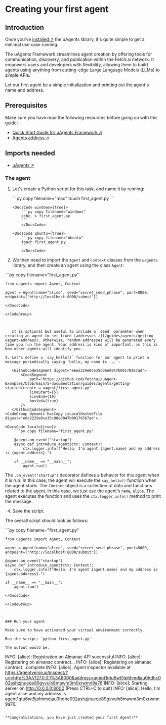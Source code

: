 
# Creating your first agent

## Introduction

Once you've [installed ↗️](/guides/agents/installing-uagent) the uAgents library, it's quite simple to get a minimal use case running.

The uAgents Framework streamlines agent creation by offering tools for communication, discovery, and publication within the Fetch.ai network. It empowers users and developers with flexibility, allowing them to build agents using anything from cutting-edge Large Language Models (LLMs) to simple APIs.

Let our first agent be a simple initialization and printing out the agent's name and address.

## Prerequisites

Make sure you have read the following resources before going on with this guide:

  - [Quick Start Guide for uAgents Framework ↗️](/guides/agents/quickstart)
  - [Agents address ↗️](/guides/agents/getting-started/getting-uagent-address)

## Imports needed

  - [uAgents ↗️](https://pypi.org/project/uagents/)

### The agent

1. Let's create a Python script for this task, and name it by running:

   <CodeGroup hasCopy isOSFile>
        <DocsCode mac={true}>
           ```py copy filename="mac"
           touch first_agent.py
           ```
           </DocsCode>

       <DocsCode windows={true}>
           ```py copy filename="windows"
           echo. > first_agent.py
           ```
           </DocsCode>

       <DocsCode ubuntu={true}>
           ```py copy filename="ubuntu"
           touch first_agent.py
           ```
           </DocsCode>
   </CodeGroup>

2. We then need to import the `Agent` and `Context` classes from the `uagents` library, and then create an agent using the class `Agent`:

   <GithubCodeSegment digest="b7cfb59c93a8a17a328b687575ed3a41">
       <CodeSegment
           path="https://github.com/fetchai/uAgent-Examples/blob/main/5-documentation/guides/agents/getting-started/create-a-uagent/first_agent.py"
           lineStart={1}
           lineEnd={3}
           hosted={true}
       />
   </GithubCodeSegment>
<CodeGroup dynamic hasCopy isLocalHostedFile digest='b7cfb59c93a8a17a328b687575ed3a41'>

<DocsCode local={true}>
	```py copy filename="first_agent.py"

	from uagents import Agent, Context
	
	agent = Agent(name="alice", seed="secret_seed_phrase", port=8000, endpoint=["http://localhost:8000/submit"])

```
</DocsCode>

</CodeGroup>



   It is optional but useful to include a `seed` parameter when creating an agent to set fixed [addresses ↗️](/guides/agents/getting-uagent-address). Otherwise, random addresses will be generated every time you run the agent. Your address is kind of important, as this is how other agents will identify you.

3. Let's define a `say_hello()` function for our agent to print a message periodically saying `hello, my name is ...`:

   <GithubCodeSegment digest="e6e2229e0ce35c06e0047b00170367ad">
       <CodeSegment
           path="https://github.com/fetchai/uAgent-Examples/blob/main/5-documentation/guides/agents/getting-started/create-a-uagent/first_agent.py"
           lineStart={5}
           lineEnd={10}
           hosted={true}
       />
   </GithubCodeSegment>
<CodeGroup dynamic hasCopy isLocalHostedFile digest='e6e2229e0ce35c06e0047b00170367ad'>

<DocsCode local={true}>
	```py copy filename="first_agent.py"

	@agent.on_event("startup")
	async def introduce_agent(ctx: Context):
	    ctx.logger.info(f"Hello, I'm agent {agent.name} and my address is {agent.address}.")
	
	if __name__ == "__main__":
	    agent.run()

```
</DocsCode>

</CodeGroup>



   The `.on_event("startup")` decorator defines a behavior for this agent when it is run. In this case, the agent will execute the `say_hello()` function when the agent starts. The `Context` object is a collection of data and functions related to the agent. In this case, we just use the agent's `name`, `alice`. The agent executes the function and uses the `ctx.logger.info()` method to print the message.

4. Save the script.

The overall script should look as follows:

   <GithubCodeSegment digest="ae9594feed39e2816a1f8f60261bac15">
       <CodeSegment
           path="https://github.com/fetchai/uAgent-Examples/blob/main/5-documentation/guides/agents/getting-started/create-a-uagent/first_agent.py"
           lineStart={1}
           lineEnd={10}
           hosted={true}
       />
   </GithubCodeSegment>
<CodeGroup dynamic hasCopy isLocalHostedFile digest='ae9594feed39e2816a1f8f60261bac15'>

<DocsCode local={true}>
	```py copy filename="first_agent.py"

	from uagents import Agent, Context
	
	agent = Agent(name="alice", seed="secret_seed_phrase", port=8000, endpoint=["http://localhost:8000/submit"])
	
	@agent.on_event("startup")
	async def introduce_agent(ctx: Context):
	    ctx.logger.info(f"Hello, I'm agent {agent.name} and my address is {agent.address}.")
	
	if __name__ == "__main__":
	    agent.run()

```
</DocsCode>

</CodeGroup>



### Run your agent

Make sure to have activated your virtual environment correctly.

Run the script: `python first_agent.py`

The output would be:

   ```
   INFO:     [alice]: Registration on Almanac API successful
   INFO:     [alice]: Registering on almanac contract...
   INFO:     [alice]: Registering on almanac contract...complete
   INFO:     [alice]: Agent inspector available at https://agentverse.ai/inspect/?uri=http%3A//127.0.0.1%3A8000&address=agent1qtu6wt5jphhmdjau0hdhc002ashzjnueqe89gvvuln8mawm3m0xrwmn9a76
   INFO:     [alice]: Starting server on http://0.0.0.0:8000 (Press CTRL+C to quit)
   INFO:     [alice]: Hello, I'm agent alice and my address is agent1qtu6wt5jphhmdjau0hdhc002ashzjnueqe89gvvuln8mawm3m0xrwmn9a76.
   ```

**Congratulations, you have just created your first Agent!**
